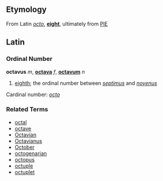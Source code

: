 ==Etymology==
From Latin ''[[octo]]'', '''[[eight]]''', ultimately from [[PIE]]

==Latin==
===Ordinal Number===
'''octavus''' ''m'', '''[[octava]]''' ''f'', '''[[octavum]]''' ''n''

# [[eighth]]; the ordinal number between ''[[septimus]]'' and ''[[novenus]]''

Cardinal number: ''[[octo]]''

===Related Terms===
*[[octal]]
*[[octave]]
*[[Octavian]]
*[[Octavianus]]
*[[October]]
*[[octogenarian]]
*[[octopus]]
*[[octuple]]
*[[octuplet]]